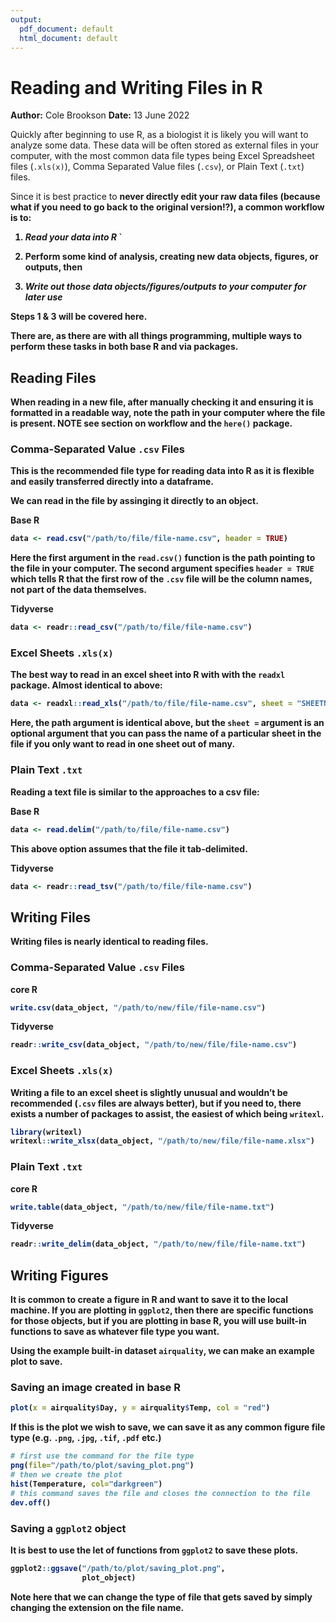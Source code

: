 ```yaml
---
output:
  pdf_document: default
  html_document: default
---
```

# Reading and Writing Files in R 
**Author:** Cole Brookson
**Date:** 13 June 2022

Quickly after beginning to use R, as a biologist it is likely you will want to analyze some data. These data will be often stored as external files in your computer, with the most common data file types being Excel Spreadsheet files (<code>.xls(x)</code>), Comma Separated Value files (<code>.csv</code>), or Plain Text (<code>.txt</code>) files.

Since it is best practice to <strong>never directly edit your raw data files (because what if you need to go back to the original version!?), a common workflow is to:

1. *Read your data into R *`

2. Perform some kind of analysis, creating new data objects, figures, or outputs, then 

3. *Write out those data objects/figures/outputs to your computer for later use*

Steps 1 & 3 will be covered here. 

There are, as there are with all things programming, multiple ways to perform these tasks in both base R and via packages. 

## Reading Files 

When reading in a new file, after manually checking it and ensuring it is formatted in a readable way, note the path in your computer where the file is present. **NOTE** see section on workflow and the `here()` package. 

### Comma-Separated Value `.csv` Files    

This is the recommended file type for reading data into R as it is flexible and easily transferred directly into a dataframe. 

We can read in the file by assinging it directly to an object.

**Base R**
```r
data <- read.csv("/path/to/file/file-name.csv", header = TRUE)
```

Here the first argument in the `read.csv()` function is the path pointing to the file in your computer. The second argument specifies `header = TRUE` which tells R that the first row of the `.csv` file will be the column names, not part of the data themselves. 

**Tidyverse**

```r
data <- readr::read_csv("/path/to/file/file-name.csv")
```

### Excel Sheets `.xls(x)`

The best way to read in an excel sheet into R with with the `readxl` package. Almost identical to above: 

```r
data <- readxl::read_xls("/path/to/file/file-name.csv", sheet = "SHEETNAME")
```

Here, the path argument is identical above, but the `sheet =` argument is an optional argument that you can pass the name of a particular sheet in the file if you only want to read in one sheet out of many. 

### Plain Text `.txt`

Reading a text file is similar to the approaches to a csv file: 

**Base R**

```r
data <- read.delim("/path/to/file/file-name.csv")
```

This above option assumes that the file it tab-delimited. 

**Tidyverse**

```r
data <- readr::read_tsv("/path/to/file/file-name.csv")
```

## Writing Files

Writing files is nearly identical to reading files. 

### Comma-Separated Value `.csv` Files 

**core R**

```r
write.csv(data_object, "/path/to/new/file/file-name.csv")
```

**Tidyverse**
```r
readr::write_csv(data_object, "/path/to/new/file/file-name.csv")
```

### Excel Sheets `.xls(x)`

Writing a file to an excel sheet is slightly unusual and wouldn't be recommended (`.csv` files are always better), but if you need to, there exists a number of packages to assist, the easiest of which being `writexl`.


```r
library(writexl)
writexl::write_xlsx(data_object, "/path/to/new/file/file-name.xlsx")
```

### Plain Text `.txt`

**core R** 

```r
write.table(data_object, "/path/to/new/file/file-name.txt")
```

**Tidyverse**

```r
readr::write_delim(data_object, "/path/to/new/file/file-name.txt")
```

## Writing Figures

It is common to create a figure in R and want to save it to the local machine. If you are plotting in `ggplot2`, then there are specific functions for those objects, but if you are plotting in base R, you will use built-in functions to save as whatever file type you want. 

Using the example built-in dataset `airquality`, we can make an example plot to save. 

### Saving an image created in base R 

```r
plot(x = airquality$Day, y = airquality$Temp, col = "red")
```
If this is the plot we wish to save, we can save it as any common figure file type (e.g. `.png`, `.jpg`, `.tif`, `.pdf` etc.)

```r
# first use the command for the file type 
png(file="/path/to/plot/saving_plot.png")
# then we create the plot
hist(Temperature, col="darkgreen")
# this command saves the file and closes the connection to the file
dev.off()
```

### Saving a `ggplot2` object

It is best to use the let of functions from `ggplot2` to save these plots. 

```r
ggplot2::ggsave("/path/to/plot/saving_plot.png",
                plot_object)
```

Note here that we can change the type of file that gets saved by simply changing the extension on the file name. 
